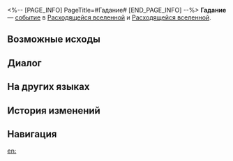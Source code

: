 <%-- [PAGE_INFO]
PageTitle=#Гадание#
[END_PAGE_INFO] --%>
{{Дополнить}}
{{ВВ Событие Инфобокс
|id                 = 21601
|Название           = 
|Изображение        = Событие ВВ Гадание.png
|Испытание_в_вв     = 
|Испытание_в_рое    = 
|Испытание_в_зиш    = 
|Испытание_в_рв     = Неизвестно
|Испытание_в_облнеп = Неизвестно
|Требования         = 
|Пред               = 
|След               = 
|Упоминания         = 
|Порядок            = 003
|Порядок_рв         = 098
}}
'''Гадание''' — [[Расходящаяся вселенная/События|событие]] в [[Расходящаяся вселенная|Расходящейся вселенной]] и [[Расходящаяся вселенная|Расходящейся вселенной]].

==Возможные исходы==
{{Возможные исходы
|Выбор_1 = Разбогатею ли я в ближайшем будущем?
|Результат_1 = Эффект полученной диковины будет зависеть от космических фрагментов.

|Выбор_2 = Грозит ли мне опасность в ближайшем будущем?
|Результат_2 = Эффект полученной диковины будет зависеть от битв.

|Выбор_3 = Будет ли моё путешествие удачным?
|Результат_3 = Эффект полученной диковины будет зависеть от благословений.
|Режимы_3  = рв

|Выбор_4 = Будет ли моё путешествие удачным?
|Результат_4 = Эффект полученной диковины будет зависеть от компонентов.
|Режимы_4  = облнеп
}}

==Диалог==
{{Диалог Начало}}
:{{tx}}
{{Диалог Конец}}

==На других языках==
{{На других языках
|en   = Fortune Telling
|zhs  = 占卜
|zht  = 占卜
|ja   = {{Rubi|占|うらな}}い
|ko   = 점괘
|es   = Adivinación
|fr   = Divination
|ru   = Гадание
|th   = พยากรณ์ดวงชะตา
|vi   = Bói Toán
|de   = Wahrsagerei
|id   = Ramalan
|pt   = Adivinhação
}}

==История изменений==
{{История изменений|null}}

==Навигация==
{{События ВВ Навбокс}}

[[en:]]